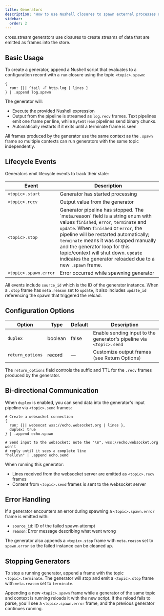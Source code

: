 ```yaml
---
title: Generators
description: "How to use Nushell closures to spawn external processes and stream their output into cross.stream, with optional duplex communication and lifecycle events"
sidebar:
  order: 2
---
```



cross.stream generators use <Link to="nu" /> closures to create streams of data
that are emitted as frames into the store.

## Basic Usage

To create a generator, append a Nushell script that evaluates to a configuration
record with a `run` closure using the topic `<topic>.spawn`:

```nushell
{
  run: {|| ^tail -F http.log | lines }
} | .append log.spawn
```

The generator will:

- Execute the provided Nushell expression
- Output from the pipeline is streamed as `log.recv` frames. Text pipelines emit
  one frame per line, while `ByteStream` pipelines send binary chunks.
- Automatically restarts if it exits until a terminate frame is seen

All frames produced by the generator use the same context as the `.spawn` frame
so multiple contexts can run generators with the same topic independently.

## Lifecycle Events

Generators emit lifecycle events to track their state:

| Event                 | Description                             |
| --------------------- | --------------------------------------- |
| `<topic>.start`       | Generator has started processing        |
| `<topic>.recv`        | Output value from the generator         |
| `<topic>.stop` | Generator pipeline has stopped. The \`meta.reason\` field is a string enum with values `finished`, `error`, `terminate` and `update`. When `finished` or `error`, the pipeline will be restarted automatically; `terminate` means it was stopped manually and the generator loop for this topic/context will shut down. `update` indicates the generator reloaded due to a new `.spawn` frame. |
| `<topic>.spawn.error` | Error occurred while spawning generator |

All events include `source_id` which is the ID of the generator instance. When a `.stop` frame has `meta.reason` set to `update`, it also includes `update_id` referencing the spawn that triggered the reload.

## Configuration Options

| Option   | Type    | Default | Description                                                         |
| -------- | ------- | ------- | ------------------------------------------------------------------- |
| `duplex` | boolean | false   | Enable sending input to the generator's pipeline via `<topic>.send` |
| `return_options` | record | — | Customize output frames (see Return Options) |

The `return_options` field controls the suffix and TTL for the `.recv` frames produced by the generator.

## Bi-directional Communication

When `duplex` is enabled, you can send data into the generator's input pipeline
via `<topic>.send` frames:

```nushell
# Create a websocket connection
{
  run: {|| websocat wss://echo.websocket.org | lines },
  duplex: true
} | .append echo.spawn

# Send input to the websocket: note the "\n", wss://echo.websocket.org won't
# reply until it sees a complete line
"hello\n" | .append echo.send
```

When running this generator:

- Lines received from the websocket server are emitted as `<topic>.recv` frames
- Content from `<topic>.send` frames is sent to the websocket server

## Error Handling

If a generator encounters an error during spawning a `<topic>.spawn.error` frame
is emitted with:

- `source_id`: ID of the failed spawn attempt
- `reason`: Error message describing what went wrong

The generator also appends a `<topic>.stop` frame with `meta.reason` set to
`spawn.error` so the failed instance can be cleaned up.

## Stopping Generators

To stop a running generator, append a frame with the topic `<topic>.terminate`.
The generator will stop and emit a `<topic>.stop` frame with `meta.reason` set to
`terminate`.

Appending a new `<topic>.spawn` frame while a generator of the same topic and
context is running reloads it with the new script. If the reload fails to parse,
you'll see a `<topic>.spawn.error` frame, and the previous generator continues
running.
